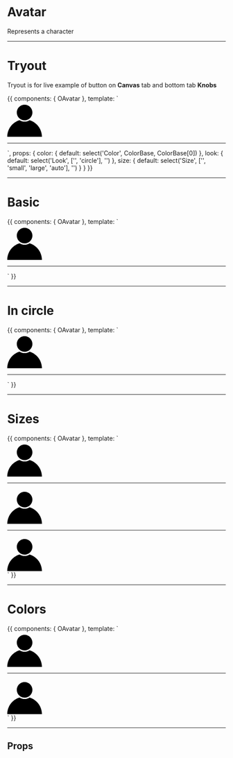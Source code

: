 


<Meta title='5. Components|Custom/Avatar' />

# Avatar

Represents a character

<hr/>

# Tryout

Tryout is for live example of button on **Canvas** tab and bottom tab **Knobs**

<Story name='Tryout'>
  {{
    components: { OAvatar },
    template: `<div>
      <o-avatar :color="color" :look="look" :size="size">
        <svg viewBox="0 0 80 80" width="80px" xmlns="http://www.w3.org/2000/svg">
          <path d="m28.6091684 41.6452381c3.2812101 2.1225413 7.1921206 3.3547619 11.3908316 3.3547619s8.1096215-1.2322206 11.3908316-3.3547619c16.5421837 4.9053348 28.6091684 20.2208507 28.6091684 38.3547619 0 22.09139-17.90861 40-40 40s-40-17.90861-40-40c0-18.1339112 12.0669847-33.4494271 28.6091684-38.3547619zm11.3908316.3547619c-9.9411255 0-18-8.0588745-18-18s8.0588745-18 18-18 18 8.0588745 18 18-8.0588745 18-18 18z" fill-rule="evenodd" />
        </svg>
      </o-avatar>
      <hr />
      <o-avatar :size="size" :look="look">
        <img src="https://cdn.pixabay.com/photo/2020/04/15/17/32/medical-5047582_1280.png" alt="">
      </o-avatar>
    </div>`,
    props: {
      color: {
        default: select('Color', ColorBase, ColorBase[0])
      },
      look: {
        default: select('Look', ['', 'circle'], '')
      },
      size: {
        default: select('Size', ['', 'small', 'large', 'auto'], '')
      }
    }
  }}
</Story>

<hr/>


# Basic

<Preview>
  <Story name='Basic'>{{
    components: { OAvatar },
    template: `<div>
      <o-avatar>
        <svg viewBox="0 0 80 80" width="80px" xmlns="http://www.w3.org/2000/svg">
          <path d="m28.6091684 41.6452381c3.2812101 2.1225413 7.1921206 3.3547619 11.3908316 3.3547619s8.1096215-1.2322206 11.3908316-3.3547619c16.5421837 4.9053348 28.6091684 20.2208507 28.6091684 38.3547619 0 22.09139-17.90861 40-40 40s-40-17.90861-40-40c0-18.1339112 12.0669847-33.4494271 28.6091684-38.3547619zm11.3908316.3547619c-9.9411255 0-18-8.0588745-18-18s8.0588745-18 18-18 18 8.0588745 18 18-8.0588745 18-18 18z" fill-rule="evenodd" />
        </svg>
      </o-avatar>
      <hr />
      <o-avatar>
        <img src="https://cdn.pixabay.com/photo/2020/04/15/17/32/medical-5047582_1280.png" alt="">
      </o-avatar>
    </div>`
  }}</Story>
</Preview>

<hr/>


# In circle

<Preview>
  <Story name='In circle'>{{
    components: { OAvatar },
    template: `<div>
      <o-avatar look="circle">
        <svg viewBox="0 0 80 80" width="80px" xmlns="http://www.w3.org/2000/svg">
          <path d="m28.6091684 41.6452381c3.2812101 2.1225413 7.1921206 3.3547619 11.3908316 3.3547619s8.1096215-1.2322206 11.3908316-3.3547619c16.5421837 4.9053348 28.6091684 20.2208507 28.6091684 38.3547619 0 22.09139-17.90861 40-40 40s-40-17.90861-40-40c0-18.1339112 12.0669847-33.4494271 28.6091684-38.3547619zm11.3908316.3547619c-9.9411255 0-18-8.0588745-18-18s8.0588745-18 18-18 18 8.0588745 18 18-8.0588745 18-18 18z" fill-rule="evenodd" />
        </svg>
      </o-avatar>
      <hr />
      <o-avatar look="circle">
        <img src="https://cdn.pixabay.com/photo/2020/04/15/17/32/medical-5047582_1280.png" alt="">
      </o-avatar>
    </div>`
  }}</Story>
</Preview>

<hr/>


# Sizes

<Preview>
  <Story name='Sizes'>{{
    components: { OAvatar },
    template: `<div>
      <o-avatar size="small">
        <svg viewBox="0 0 80 80" width="80px" xmlns="http://www.w3.org/2000/svg">
          <path d="m28.6091684 41.6452381c3.2812101 2.1225413 7.1921206 3.3547619 11.3908316 3.3547619s8.1096215-1.2322206 11.3908316-3.3547619c16.5421837 4.9053348 28.6091684 20.2208507 28.6091684 38.3547619 0 22.09139-17.90861 40-40 40s-40-17.90861-40-40c0-18.1339112 12.0669847-33.4494271 28.6091684-38.3547619zm11.3908316.3547619c-9.9411255 0-18-8.0588745-18-18s8.0588745-18 18-18 18 8.0588745 18 18-8.0588745 18-18 18z" fill-rule="evenodd" />
        </svg>
      </o-avatar>
      <hr />
      <o-avatar>
        <svg viewBox="0 0 80 80" width="80px" xmlns="http://www.w3.org/2000/svg">
          <path d="m28.6091684 41.6452381c3.2812101 2.1225413 7.1921206 3.3547619 11.3908316 3.3547619s8.1096215-1.2322206 11.3908316-3.3547619c16.5421837 4.9053348 28.6091684 20.2208507 28.6091684 38.3547619 0 22.09139-17.90861 40-40 40s-40-17.90861-40-40c0-18.1339112 12.0669847-33.4494271 28.6091684-38.3547619zm11.3908316.3547619c-9.9411255 0-18-8.0588745-18-18s8.0588745-18 18-18 18 8.0588745 18 18-8.0588745 18-18 18z" fill-rule="evenodd" />
        </svg>
      </o-avatar>
      <hr />
      <o-avatar size="large">
        <svg viewBox="0 0 80 80" width="80px" xmlns="http://www.w3.org/2000/svg">
          <path d="m28.6091684 41.6452381c3.2812101 2.1225413 7.1921206 3.3547619 11.3908316 3.3547619s8.1096215-1.2322206 11.3908316-3.3547619c16.5421837 4.9053348 28.6091684 20.2208507 28.6091684 38.3547619 0 22.09139-17.90861 40-40 40s-40-17.90861-40-40c0-18.1339112 12.0669847-33.4494271 28.6091684-38.3547619zm11.3908316.3547619c-9.9411255 0-18-8.0588745-18-18s8.0588745-18 18-18 18 8.0588745 18 18-8.0588745 18-18 18z" fill-rule="evenodd" />
        </svg>
      </o-avatar>
    </div>`
  }}</Story>
</Preview>

<hr/>


# Colors

<Preview>
  <Story name='Colors'>{{
    components: { OAvatar },
    template: `<div>
      <o-avatar color="primary">
        <svg viewBox="0 0 80 80" width="80px" xmlns="http://www.w3.org/2000/svg">
          <path d="m28.6091684 41.6452381c3.2812101 2.1225413 7.1921206 3.3547619 11.3908316 3.3547619s8.1096215-1.2322206 11.3908316-3.3547619c16.5421837 4.9053348 28.6091684 20.2208507 28.6091684 38.3547619 0 22.09139-17.90861 40-40 40s-40-17.90861-40-40c0-18.1339112 12.0669847-33.4494271 28.6091684-38.3547619zm11.3908316.3547619c-9.9411255 0-18-8.0588745-18-18s8.0588745-18 18-18 18 8.0588745 18 18-8.0588745 18-18 18z" fill-rule="evenodd" />
        </svg>
      </o-avatar>
      <hr />
      <o-avatar color="secondary">
        <svg viewBox="0 0 80 80" width="80px" xmlns="http://www.w3.org/2000/svg">
          <path d="m28.6091684 41.6452381c3.2812101 2.1225413 7.1921206 3.3547619 11.3908316 3.3547619s8.1096215-1.2322206 11.3908316-3.3547619c16.5421837 4.9053348 28.6091684 20.2208507 28.6091684 38.3547619 0 22.09139-17.90861 40-40 40s-40-17.90861-40-40c0-18.1339112 12.0669847-33.4494271 28.6091684-38.3547619zm11.3908316.3547619c-9.9411255 0-18-8.0588745-18-18s8.0588745-18 18-18 18 8.0588745 18 18-8.0588745 18-18 18z" fill-rule="evenodd" />
        </svg>
      </o-avatar>
    </div>`
  }}</Story>
</Preview>

<hr/>

## Props

<Props of={OAvatar} />
